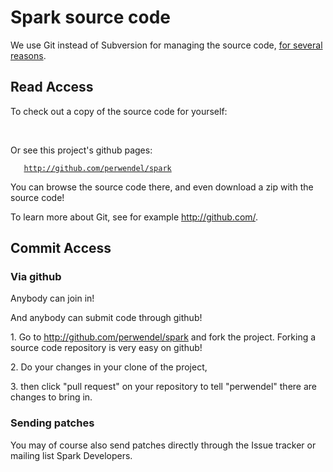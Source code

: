 = Spark source code = 

We use Git instead of Subversion for managing the source code, <a href="http://whygitisbetterthanx.com/">for several reasons</a>.

== Read Access == 

To check out a copy of the source code for yourself:

 {{{git clone git://github.com/perwendel/spark.git}}}
 
Or see this project's github pages:

    http://github.com/perwendel/spark 

You can browse the source code there, and even download a zip with the source code!

To learn more about Git, see for example http://github.com/.

== Commit Access ==
=== Via github ===

Anybody can join in!

And anybody can submit code through github!

1. Go to http://github.com/perwendel/spark and fork the project. Forking a source code repository is very easy on github!

2. Do your changes in your clone of the project,

3. then click "pull request" on your repository to tell "perwendel" there are changes to bring in.

=== Sending patches ===

You may of course also send patches directly through the Issue tracker or mailing list Spark Developers. 